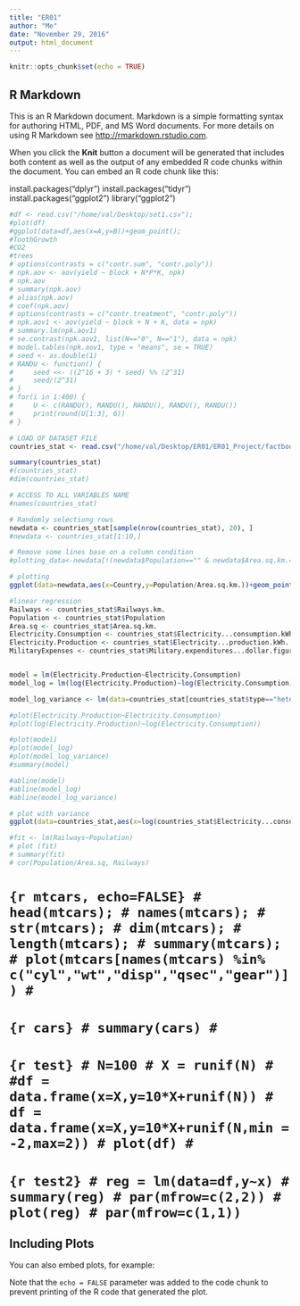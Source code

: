 ```yaml
---
title: "ER01"
author: "Me"
date: "November 29, 2016"
output: html_document
---
```


```r
knitr::opts_chunk$set(echo = TRUE)
```

## R Markdown

This is an R Markdown document. Markdown is a simple formatting syntax for authoring HTML, PDF, and MS Word documents. For more details on using R Markdown see <http://rmarkdown.rstudio.com>.

When you click the **Knit** button a document will be generated that includes both content as well as the output of any embedded R code chunks within the document. You can embed an R code chunk like this:



install.packages("dplyr")
install.packages("tidyr")
install.packages("ggplot2")
library("ggplot2")



```r
#df <- read.csv("/home/val/Desktop/set1.csv");
#plot(df)
#ggplot(data=df,aes(x=A,y=B))+geom_point();
#ToothGrowth
#CO2
#trees
# options(contrasts = c("contr.sum", "contr.poly"))
# npk.aov <- aov(yield ~ block + N*P*K, npk)
# npk.aov
# summary(npk.aov)
# alias(npk.aov)
# coef(npk.aov)
# options(contrasts = c("contr.treatment", "contr.poly"))
# npk.aov1 <- aov(yield ~ block + N + K, data = npk)
# summary.lm(npk.aov1)
# se.contrast(npk.aov1, list(N=="0", N=="1"), data = npk)
# model.tables(npk.aov1, type = "means", se = TRUE)
# seed <- as.double(1)
# RANDU <- function() {
#     seed <<- ((2^16 + 3) * seed) %% (2^31)
#     seed/(2^31)
# }
# for(i in 1:400) {
#     U <- c(RANDU(), RANDU(), RANDU(), RANDU(), RANDU())
#     print(round(U[1:3], 6))
# }

# LOAD OF DATASET FILE
countries_stat <- read.csv("/home/val/Desktop/ER01/ER01_Project/factbook.csv",header = TRUE)

summary(countries_stat)
#(countries_stat)
#dim(countries_stat)

# ACCESS TO ALL VARIABLES NAME
#names(countries_stat)

# Randomly selectiong rows
newdata <- countries_stat[sample(nrow(countries_stat), 20), ]
#newdata <- countries_stat[1:10,]

# Remove some lines base on a column condition
#plotting_data<-newdata[!(newdata$Population=="" & newdata$Area.sq.km.==""),]

# plotting
ggplot(data=newdata,aes(x=Country,y=Population/Area.sq.km.))+geom_point()

#linear regression
Railways <- countries_stat$Railways.km.
Population <- countries_stat$Population
Area.sq <- countries_stat$Area.sq.km.
Electricity.Consumption <- countries_stat$Electricity...consumption.kWh.
Electricity.Production <- countries_stat$Electricity...production.kWh.
MilitaryExpenses <- countries_stat$Military.expenditures...dollar.figure


model = lm(Electricity.Production~Electricity.Consumption)
model_log = lm(log(Electricity.Production)~log(Electricity.Consumption))

model_log_variance <- lm(data=countries_stat[countries_stat$type=="heteroscedastic"],log(Electricity.Production)~log(Electricity.Consumption))

#plot(Electricity.Production~Electricity.Consumption)
#plot(log(Electricity.Production)~log(Electricity.Consumption))

#plot(model)
#plot(model_log)
#plot(model_log_variance)
#summary(model)

#abline(model)
#abline(model_log)
#abline(model_log_variance)

# plot with variance
ggplot(data=countries_stat,aes(x=log(countries_stat$Electricity...consumption.kWh.),y=log(countries_stat$Electricity...production.kWh.))) + theme_bw() +  geom_point(color="blue") + geom_smooth(method='lm',color="red")

#fit <- lm(Railways~Population)
# plot (fit)
# summary(fit)
# cor(Population/Area.sq, Railways)
```

# ```{r mtcars, echo=FALSE}
# head(mtcars);
# names(mtcars);
# str(mtcars);
# dim(mtcars);
# length(mtcars);
# summary(mtcars);
# plot(mtcars[names(mtcars) %in% c("cyl","wt","disp","qsec","gear")])
# ```


# ```{r cars}
# summary(cars)
#```




# ```{r test}
# N=100
# X = runif(N)
# #df = data.frame(x=X,y=10*X+runif(N))
# df = data.frame(x=X,y=10*X+runif(N,min = -2,max=2))
# plot(df)
# ```


# ```{r test2}
# reg = lm(data=df,y~x)
# summary(reg)
# par(mfrow=c(2,2))
# plot(reg)
# par(mfrow=c(1,1))
```

## Including Plots

You can also embed plots, for example:




Note that the `echo = FALSE` parameter was added to the code chunk to prevent printing of the R code that generated the plot.

